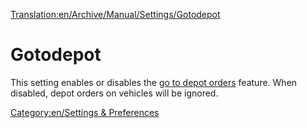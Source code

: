 [[Translation:en/Archive/Manual/Settings/Gotodepot]]


=Gotodepot=

This setting enables or disables the [[en/Archive/Manual/Settings/Allow goto depot orders|go to depot orders]] feature.
When disabled, depot orders on vehicles will be ignored.
[[Category:en/Settings & Preferences]]

{{en/Stub}}